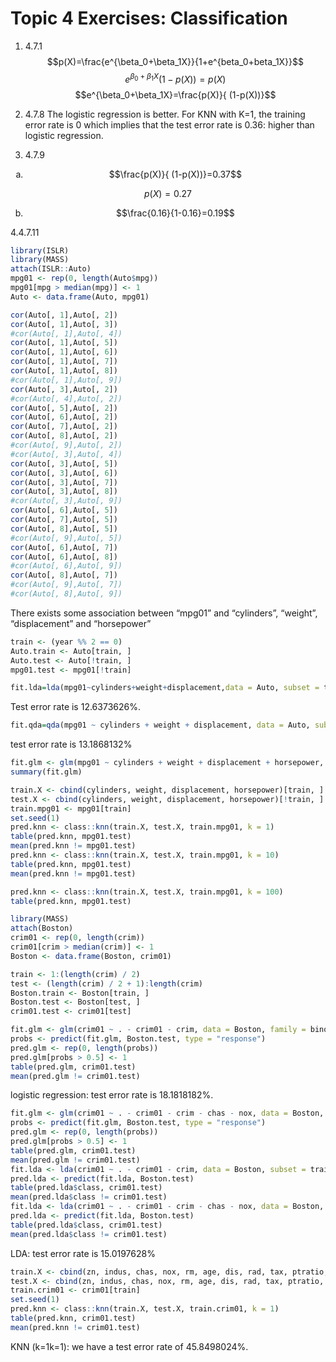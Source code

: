 # Topic 4 Exercises: Classification

1. 4.7.1
$$p(X)=\frac{e^{\beta_0+\beta_1X}}{1+e^{beta_0+beta_1X}}$$
$$e^{\beta_0+\beta_1X}(1-p(X))=p(X)$$
$$e^{\beta_0+\beta_1X}=\frac{p(X)}{ (1-p(X))}$$

2. 4.7.8
The logistic regression is better. For KNN with K=1, the training error rate is 0 which implies that the test error rate is 0.36: higher than logistic regression.

3. 4.7.9
(a)
$$\frac{p(X)}{ (1-p(X))}=0.37$$

$$p(X)=0.27$$

(b)
$$\frac{0.16}{1-0.16}=0.19$$



4.4.7.11
```r
library(ISLR)
library(MASS)
attach(ISLR::Auto)
mpg01 <- rep(0, length(Auto$mpg))
mpg01[mpg > median(mpg)] <- 1
Auto <- data.frame(Auto, mpg01)
```


```r

cor(Auto[, 1],Auto[, 2])
cor(Auto[, 1],Auto[, 3])
#cor(Auto[, 1],Auto[, 4])
cor(Auto[, 1],Auto[, 5])
cor(Auto[, 1],Auto[, 6])
cor(Auto[, 1],Auto[, 7])
cor(Auto[, 1],Auto[, 8])
#cor(Auto[, 1],Auto[, 9])
cor(Auto[, 3],Auto[, 2])
#cor(Auto[, 4],Auto[, 2])
cor(Auto[, 5],Auto[, 2])
cor(Auto[, 6],Auto[, 2])
cor(Auto[, 7],Auto[, 2])
cor(Auto[, 8],Auto[, 2])
#cor(Auto[, 9],Auto[, 2])
#cor(Auto[, 3],Auto[, 4])
cor(Auto[, 3],Auto[, 5])
cor(Auto[, 3],Auto[, 6])
cor(Auto[, 3],Auto[, 7])
cor(Auto[, 3],Auto[, 8])
#cor(Auto[, 3],Auto[, 9])
cor(Auto[, 6],Auto[, 5])
cor(Auto[, 7],Auto[, 5])
cor(Auto[, 8],Auto[, 5])
#cor(Auto[, 9],Auto[, 5])
cor(Auto[, 6],Auto[, 7])
cor(Auto[, 6],Auto[, 8])
#cor(Auto[, 6],Auto[, 9])
cor(Auto[, 8],Auto[, 7])
#cor(Auto[, 9],Auto[, 7])
#cor(Auto[, 8],Auto[, 9])
```


There exists some association between “mpg01” and “cylinders”, “weight”, “displacement” and “horsepower”



```r
train <- (year %% 2 == 0)
Auto.train <- Auto[train, ]
Auto.test <- Auto[!train, ]
mpg01.test <- mpg01[!train]
```

```r
fit.lda=lda(mpg01~cylinders+weight+displacement,data = Auto, subset = train)
```
 Test error rate is 12.6373626%.
 
 
```r
fit.qda=qda(mpg01 ~ cylinders + weight + displacement, data = Auto, subset = train)
```
test error rate is 13.1868132%

```r
fit.glm <- glm(mpg01 ~ cylinders + weight + displacement + horsepower, data = Auto, family = binomial, subset = train)
summary(fit.glm)
```


```r
train.X <- cbind(cylinders, weight, displacement, horsepower)[train, ]
test.X <- cbind(cylinders, weight, displacement, horsepower)[!train, ]
train.mpg01 <- mpg01[train]
set.seed(1)
pred.knn <- class::knn(train.X, test.X, train.mpg01, k = 1)
table(pred.knn, mpg01.test)
mean(pred.knn != mpg01.test)
pred.knn <- class::knn(train.X, test.X, train.mpg01, k = 10)
table(pred.knn, mpg01.test)
mean(pred.knn != mpg01.test)
```


```r
pred.knn <- class::knn(train.X, test.X, train.mpg01, k = 100)
table(pred.knn, mpg01.test)
```


```r
library(MASS)
attach(Boston)
crim01 <- rep(0, length(crim))
crim01[crim > median(crim)] <- 1
Boston <- data.frame(Boston, crim01)

train <- 1:(length(crim) / 2)
test <- (length(crim) / 2 + 1):length(crim)
Boston.train <- Boston[train, ]
Boston.test <- Boston[test, ]
crim01.test <- crim01[test]

fit.glm <- glm(crim01 ~ . - crim01 - crim, data = Boston, family = binomial, subset = train)
probs <- predict(fit.glm, Boston.test, type = "response")
pred.glm <- rep(0, length(probs))
pred.glm[probs > 0.5] <- 1
table(pred.glm, crim01.test)
mean(pred.glm != crim01.test)
```

logistic regression: test error rate is 18.1818182%.

```r
fit.glm <- glm(crim01 ~ . - crim01 - crim - chas - nox, data = Boston, family = binomial, subset = train)
probs <- predict(fit.glm, Boston.test, type = "response")
pred.glm <- rep(0, length(probs))
pred.glm[probs > 0.5] <- 1
table(pred.glm, crim01.test)
mean(pred.glm != crim01.test)
fit.lda <- lda(crim01 ~ . - crim01 - crim, data = Boston, subset = train)
pred.lda <- predict(fit.lda, Boston.test)
table(pred.lda$class, crim01.test)
mean(pred.lda$class != crim01.test)
fit.lda <- lda(crim01 ~ . - crim01 - crim - chas - nox, data = Boston, subset = train)
pred.lda <- predict(fit.lda, Boston.test)
table(pred.lda$class, crim01.test)
mean(pred.lda$class != crim01.test)
```
LDA: test error rate is 15.0197628%

```r
train.X <- cbind(zn, indus, chas, nox, rm, age, dis, rad, tax, ptratio, black, lstat, medv)[train, ]
test.X <- cbind(zn, indus, chas, nox, rm, age, dis, rad, tax, ptratio, black, lstat, medv)[test, ]
train.crim01 <- crim01[train]
set.seed(1)
pred.knn <- class::knn(train.X, test.X, train.crim01, k = 1)
table(pred.knn, crim01.test)
mean(pred.knn != crim01.test)


```


 KNN (k=1k=1): we have a test error rate of 45.8498024%.